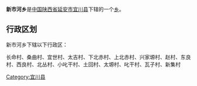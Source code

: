 {{中国乡级行政区
|行政区全称 = 新市河乡
|景观照片文件名 = 
|景观照片描述 = 
|汉语拼音 =
|其他语言 = 
|其他语言名称 = 
|位置图文件名 = 
|位置图描述 = 
|自定义图片=
|上级行政区 = [[陕西省|陕西省]][[延安市|延安市]][[宜川县|宜川县]]
|行政区类别 = [[乡级行政区|乡]]
|行政区划代码 = 
|行政区划 = 
|村委会 = 
|居委会 = 
|建置时间 = 
|领导职位 = 
|领导名称 = 
|政府驻地 = 
|毗邻 = 
|地理坐标 = 
|总面积 = 
|总人口 = 
|户籍人口 = 
|户籍人口年份 = 
|常住人口 = 
|常住人口年份 = 
|人口密度 = 
|GDP = 
|邮政编码 = 
|电话区号 = 
|官方网站 = 
|网站名称 = 
}}
'''新市河乡'''是[[中华人民共和国|中国]][[陕西省|陕西省]][[延安市|延安市]][[宜川县|宜川县]]下辖的一个[[乡级行政区|乡]]。

== 行政区划 ==
新市河乡下辖以下行政区：

长命村、桑曲村、宜世村、太吉村、下北赤村、上北赤村、兴家塬村、赵村、东良村、西良村、北丛村、小叱干村、土回村、太塬村、叱干村、瓦子村、新集村

{{陕西小作品}}
{{宜川县行政区划}}

[[Category:宜川县|Category:宜川县]]